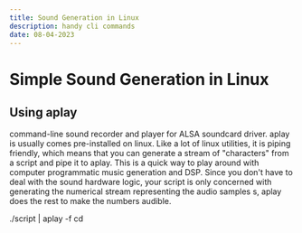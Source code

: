 ```yaml
---
title: Sound Generation in Linux
description: handy cli commands
date: 08-04-2023
---
```


# Simple Sound Generation in Linux

## Using aplay

command-line sound recorder and player for ALSA soundcard driver. aplay is usually comes pre-installed on linux.
Like a lot of linux utilities, it is piping friendly, which means that you can generate a stream of "characters" from a script and pipe it to aplay. This is a quick way to play around with computer programmatic music generation and DSP.
Since you don't have to deal with the sound hardware logic, your script is only concerned with generating the numerical stream representing the audio samples s, aplay does the rest to make the numbers audible.

./script | aplay -f cd
